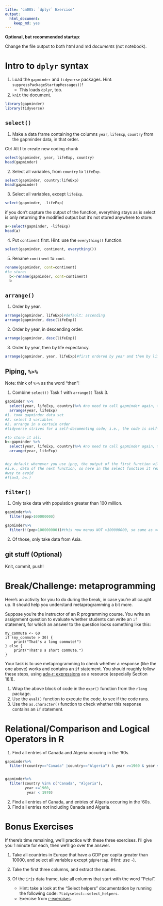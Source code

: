 ```yaml
---
title: 'cm005: `dplyr` Exercise'
output: 
  html_document:
    keep_md: yes
---
```


**Optional, but recommended startup**:

Change the file output to both html and md _documents_ (not notebook).

# Intro to `dplyr` syntax

1. Load the `gapminder` and `tidyverse` packages. Hint: `suppressPackageStartupMessages()`!
    - This loads `dplyr`, too.
2. `knit` the document. 

```r
library(gapminder)
library(tidyverse)
```


## `select()`

1. Make a data frame containing the columns `year`, `lifeExp`, `country` from the gapminder data, in that order.

Ctrl Alt I to create new coding chunk
```r
select(gapminder, year, lifeExp, country)
head(gapminder)
```

2. Select all variables, from `country` to `lifeExp`. 
```r
select(gapminder, country:lifeExp)
head(gapminder)
```



3. Select all variables, except `lifeExp`.
```r
select(gapminder, -lifeExp)
```
if you don't capture the output of the function, everything stays as is
select is only returning the modified output but it's not stored anywhere
to store:
```r
a<-select(gapminder, -lifeExp)
head(a)
```


4. Put `continent` first. Hint: use the `everything()` function.
```r
select(gapminder, continent, everything())
```

5. Rename `continent` to `cont`.
```r
rename(gapminder, cont=continent)
#to store:
  b<-rename(gapminder, cont=continent)
  b
```

## `arrange()`

1. Order by year.
```r
arrange(gapminder, lifeExp)#default: ascending
arrange(gapminder, desc(lifeExp))
```

2. Order by year, in descending order.
```r
arrange(gapminder, desc(lifeExp))
```

3. Order by year, then by life expectancy.
```r
arrange(gapminder, year, lifeExp)#first ordered by year and then by life Exp., goes down the list
```


## Piping, `%>%`

Note: think of `%>%` as the word "then"!

1. Combine `select()` Task 1 with `arrange()` Task 3.

```r
gapminder %>%
  select(year, lifeExp, country)%>% #no need to call gapminder again, taes from previous function
  arrange(year, lifeExp)
#1. took gapminder data set
#2. select 3 variables
#3. arrange in a certain order
#tidyverse strives for a self-documenting code; i.e., the code is self-explanatory

#to store it all:
b<-gapminder %>%
  select(year, lifeExp, country)%>% #no need to call gapminder again, taes from previous function
  arrange(year, lifeExp)


#by default whenever you use ipng, the output of the first function will be pt in the first place 
#i.e., data of the next function, so here in the select function it really says gapminder first
#way to avoid
#f(a=3, b=.)
```


## `filter()`

1. Only take data with population greater than 100 million.
```r
gapminder%>%
  filter(pop>100000000)

gapminder%>%
  filter(!(pop>100000000))#this now menas NOT >100000000, so same as <=

```

2. Of those, only take data from Asia.

## git stuff (Optional)

Knit, commit, push!

# Break/Challenge: metaprogramming

Here's an activity for you to do during the break, in case you're all caught up. It should help you understand metaprogramming a bit more.

Suppose you're the instructor of an R programming course. You write an assignment question to evaluate whether students can write an `if` statement, for which an answer to the question looks something like this:

```
my_commute <- 60
if (my_commute > 30) {
    print("That's a long commute!")
} else {
    print("That's a short commute.")
}
```

Your task is to use metaprogramming to check whether a response (like the one above) works and contains an `if` statement. You should roughly follow these steps, using [adv-r: expressions](https://adv-r.hadley.nz/expressions.html) as a resource (especially Section 18.1).

1. Wrap the above block of code in the `expr()` function from the `rlang` package.
2. Use the `eval()` function to execute the code, to see if the code runs.
3. Use the `as.character()` function to check whether this response contains an `if` statement.

# Relational/Comparison and Logical Operators in R

1. Find all entries of Canada and Algeria occuring in the '60s. 

```r
gapminder%>%
  filter((country=="Canada" |country=="Algeria") & year >=1960 & year < 1970)


gapminder%>%
  filter(country %in% c("Canada", "Algeria"),
         year >=1960,
          year < 1970)
```




2. Find all entries of Canada, and entries of Algeria occuring in the '60s. 
3. Find all entries _not_ including Canada and Algeria.

# Bonus Exercises

If there's time remaining, we'll practice with these three exercises. I'll give you 1 minute for each, then we'll go over the answer.

1. Take all countries in Europe that have a GDP per capita greater than 10000, and select all variables except `gdpPercap`. (Hint: use `-`).

2. Take the first three columns, and extract the names.

3. Of the `iris` data frame, take all columns that start with the word "Petal". 
    - Hint: take a look at the "Select helpers" documentation by running the following code: `?tidyselect::select_helpers`.
    - Exercise from [r-exercises](https://www.r-exercises.com/2017/10/19/dplyr-basic-functions-exercises/).
